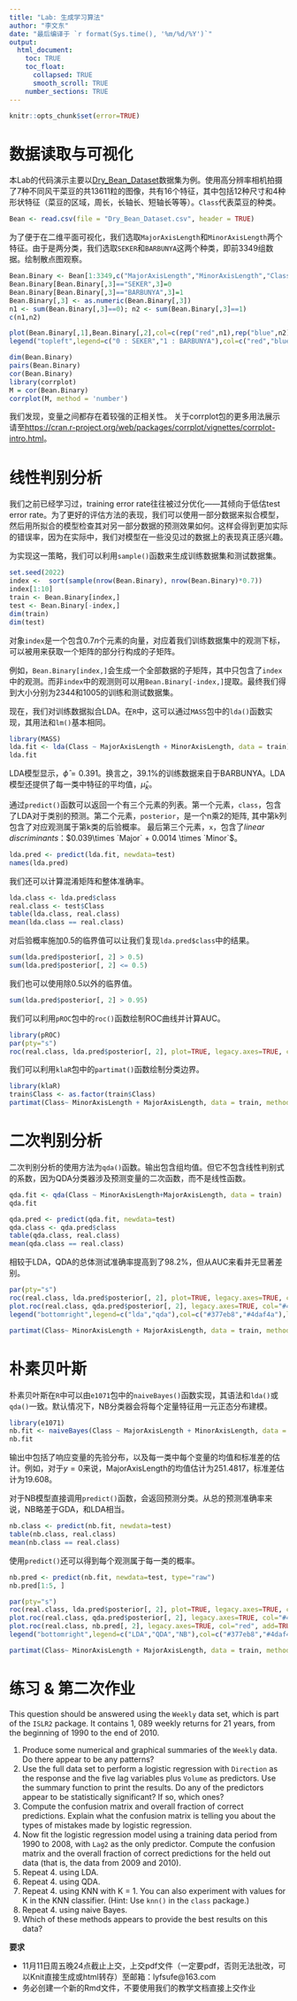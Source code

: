 ```yaml
---
title: "Lab: 生成学习算法"
author: "李文东"
date: "最后编译于 `r format(Sys.time(), '%m/%d/%Y')`"
output:
  html_document:
    toc: TRUE
    toc_float:
      collapsed: TRUE
      smooth_scroll: TRUE
    number_sections: TRUE
---
```



```r
knitr::opts_chunk$set(error=TRUE)
```

# 数据读取与可视化
本Lab的代码演示主要以[Dry_Bean_Dataset](https://www.kaggle.com/datasets/muratkokludataset/dry-bean-dataset)数据集为例。使用高分辨率相机拍摄了7种不同风干菜豆的共13611粒的图像，共有16个特征，其中包括12种尺寸和4种形状特征（菜豆的区域，周长，长轴长、短轴长等等）。`Class`代表菜豆的种类。

```r
Bean <- read.csv(file = "Dry_Bean_Dataset.csv", header = TRUE)
```

为了便于在二维平面可视化，我们选取`MajorAxisLength`和`MinorAxisLength`两个特征。由于是两分类，我们选取`SEKER`和`BARBUNYA`这两个种类，即前3349组数据。绘制散点图观察。
```r
Bean.Binary <- Bean[1:3349,c("MajorAxisLength","MinorAxisLength","Class")]
Bean.Binary[Bean.Binary[,3]=="SEKER",3]=0
Bean.Binary[Bean.Binary[,3]=="BARBUNYA",3]=1
Bean.Binary[,3] <- as.numeric(Bean.Binary[,3])
n1 <- sum(Bean.Binary[,3]==0); n2 <- sum(Bean.Binary[,3]==1)
c(n1,n2)

plot(Bean.Binary[,1],Bean.Binary[,2],col=c(rep("red",n1),rep("blue",n2)),xlab = "MajorAxisLength",ylab = "MinorAxisLength",pch=20)
legend("topleft",legend=c("0 : SEKER","1 : BARBUNYA"),col=c("red","blue"),pch=20)
```



```r
dim(Bean.Binary)
pairs(Bean.Binary)
cor(Bean.Binary)
library(corrplot)
M = cor(Bean.Binary)
corrplot(M, method = 'number')
```

我们发现，变量之间都存在着较强的正相关性。
关于corrplot包的更多用法展示请至<https://cran.r-project.org/web/packages/corrplot/vignettes/corrplot-intro.html>。




# 线性判别分析
我们之前已经学习过，training error rate往往被过分优化——其倾向于低估test error rate。为了更好的评估方法的表现，我们可以使用一部分数据来拟合模型，然后用所拟合的模型检查其对另一部分数据的预测效果如何。这样会得到更加实际的错误率，因为在实际中，我们对模型在一些没见过的数据上的表现真正感兴趣。

为实现这一策略，我们可以利用`sample()`函数来生成训练数据集和测试数据集。
```r
set.seed(2022)
index <-  sort(sample(nrow(Bean.Binary), nrow(Bean.Binary)*0.7))
index[1:10]
train <- Bean.Binary[index,]
test <- Bean.Binary[-index,]
dim(train)
dim(test)
```

对象`index`是一个包含$0.7n$个元素的向量，对应着我们训练数据集中的观测下标，可以被用来获取一个矩阵的部分行构成的子矩阵。

例如，`Bean.Binary[index,]`会生成一个全部数据的子矩阵，其中只包含了`index`中的观测。而非`index`中的观测则可以用`Bean.Binary[-index,]`提取。最终我们得到大小分别为2344和1005的训练和测试数据集。

现在，我们对训练数据拟合LDA。在`R`中，这可以通过`MASS`包中的`lda()`函数实现，其用法和`lm()`基本相同。

```r
library(MASS)
lda.fit <- lda(Class ~ MajorAxisLength + MinorAxisLength, data = train)
lda.fit
```

LDA模型显示，$\hat\phi=0.391$。换言之，39.1%的训练数据来自于BARBUNYA。LDA模型还提供了每一类中特征的平均值，$\hat\mu_k$。


通过`predict()`函数可以返回一个有三个元素的列表。第一个元素，`class`，包含了LDA对于类别的预测。第二个元素，`posterior`，是一个n乘2的矩阵, 其中第k列包含了对应观测属于第k类的后验概率。 最后第三个元素，`x`，包含了*linear discriminants*：$0.039\times `Major` + 0.0014 \times `Minor`$。


```r
lda.pred <- predict(lda.fit, newdata=test)
names(lda.pred)
```


我们还可以计算混淆矩阵和整体准确率。
```r
lda.class <- lda.pred$class
real.class <- test$Class
table(lda.class, real.class)
mean(lda.class == real.class)
```


对后验概率施加0.5的临界值可以让我们复现`lda.pred$class`中的结果。
```r
sum(lda.pred$posterior[, 2] > 0.5)
sum(lda.pred$posterior[, 2] <= 0.5)
```

我们也可以使用除0.5以外的临界值。
```r
sum(lda.pred$posterior[, 2] > 0.95)
```

我们可以利用`pROC`包中的`roc()`函数绘制ROC曲线并计算AUC。
```r
library(pROC)
par(pty="s")
roc(real.class, lda.pred$posterior[, 2], plot=TRUE, legacy.axes=TRUE, col="#377eb8", lwd=2, print.auc=TRUE)
```

我们可以利用`klaR`包中的`partimat()`函数绘制分类边界。
```r
library(klaR)
train$Class <- as.factor(train$Class)
partimat(Class~ MinorAxisLength + MajorAxisLength, data = train, method = "lda")
```


# 二次判别分析 

二次判别分析的使用方法为`qda()`函数。输出包含组均值。但它不包含线性判别式的系数，因为QDA分类器涉及预测变量的二次函数，而不是线性函数。

```r
qda.fit <- qda(Class ~ MinorAxisLength+MajorAxisLength, data = train)
qda.fit
```


```r
qda.pred <- predict(qda.fit, newdata=test)
qda.class <- qda.pred$class
table(qda.class, real.class)
mean(qda.class == real.class)
```
相较于LDA，QDA的总体测试准确率提高到了98.2%，但从AUC来看并无显著差别。

```r
par(pty="s")
roc(real.class, lda.pred$posterior[, 2], plot=TRUE, legacy.axes=TRUE, col="#377eb8", print.auc=TRUE)
plot.roc(real.class, qda.pred$posterior[, 2], legacy.axes=TRUE, col="#4daf4a", add=TRUE, print.auc=TRUE, print.auc.y=0.4)
legend("bottomright",legend=c("lda","qda"),col=c("#377eb8","#4daf4a"),lwd=2)
```


```r
partimat(Class~ MinorAxisLength + MajorAxisLength, data = train, method = "qda")
```

# 朴素贝叶斯
朴素贝叶斯在`R`中可以由`e1071`包中的`naiveBayes()`函数实现，其语法和`lda()`或`qda()`一致。默认情况下，NB分类器会将每个定量特征用一元正态分布建模。

```r
library(e1071)
nb.fit <- naiveBayes(Class ~ MajorAxisLength + MinorAxisLength, data = train)
nb.fit
```

输出中包括了响应变量的先验分布，以及每一类中每个变量的均值和标准差的估计。例如，对于$y=0$来说，MajorAxisLength的均值估计为251.4817，标准差估计为19.608。

对于NB模型直接调用`predict()`函数，会返回预测分类。从总的预测准确率来说，NB略差于GDA，和LDA相当。
```r
nb.class <- predict(nb.fit, newdata=test)
table(nb.class, real.class)
mean(nb.class == real.class)
```

使用`predict()`还可以得到每个观测属于每一类的概率。
```r
nb.pred <- predict(nb.fit, newdata=test, type="raw")
nb.pred[1:5, ]
```



```r
par(pty="s")
roc(real.class, lda.pred$posterior[, 2], plot=TRUE, legacy.axes=TRUE, col="#377eb8", print.auc=TRUE)
plot.roc(real.class, qda.pred$posterior[, 2], legacy.axes=TRUE, col="#4daf4a", add=TRUE, print.auc=TRUE, print.auc.y=0.4)
plot.roc(real.class, nb.pred[, 2], legacy.axes=TRUE, col="red", add=TRUE, print.auc=TRUE, print.auc.y=0.3)
legend("bottomright",legend=c("LDA","QDA","NB"),col=c("#377eb8","#4daf4a","red"), lwd=2)
```


```r
partimat(Class~ MinorAxisLength + MajorAxisLength, data = train, method = "naiveBayes")
```



# 练习 & 第二次作业


This question should be answered using the `Weekly` data set, which is part of the `ISLR2` package. It contains 1, 089 weekly returns for 21 years, from the beginning of 1990 to the end of 2010.

1. Produce some numerical and graphical summaries of the `Weekly` data. Do there appear to be any patterns?
2. Use the full data set to perform a logistic regression with `Direction` as the response and the five lag variables plus `Volume` as predictors. Use the summary function to print the results. Do any of the predictors appear to be statistically significant? If so, which ones?
3. Compute the confusion matrix and overall fraction of correct predictions. Explain what the confusion matrix is telling you about the types of mistakes made by logistic regression.
4. Now fit the logistic regression model using a training data period from 1990 to 2008, with `Lag2` as the only predictor. Compute the confusion matrix and the overall fraction of correct predictions for the held out data (that is, the data from 2009 and 2010).
5. Repeat 4. using LDA.
6. Repeat 4. using QDA.
7. Repeat 4. using KNN with K = 1. You can also experiment with values for K in the KNN classifier. (Hint: Use `knn()` in the `class` package.)
8. Repeat 4. using naive Bayes.
9. Which of these methods appears to provide the best results on this data? 


**要求**

- 11月11日周五晚24点截止上交，上交pdf文件（一定要pdf，否则无法批改，可以Knit直接生成或html转存）至邮箱：lyfsufe@163.com
- 务必创建一个新的Rmd文件，不要使用我们的教学文档直接上交作业
